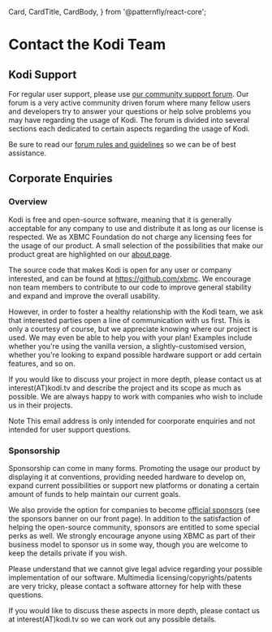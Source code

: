   Card, CardTitle, CardBody,
 } from '@patternfly/react-core';


# Contact the Kodi Team

## Kodi Support

For regular user support, please use [our community support forum](https://forum.kodi.tv/). Our forum is a very active community driven forum where many fellow users and developers try to answer your questions or help solve problems you may have regarding the usage of Kodi. The forum is divided into several sections each dedicated to certain aspects regarding the usage of Kodi.

Be sure to read our [forum rules and guidelines](https://kodi.wiki/view/Forum_rules) so we can be of best assistance.

## Corporate Enquiries

### Overview

Kodi is free and open-source software, meaning that it is generally acceptable for any company to use and distribute it as long as our license is respected. We as XBMC Foundation do not charge any licensing fees for the usage of our product. A small selection of the possibilities that make our product great are highlighted on our [about page](/about).

The source code that makes Kodi is open for any user or company interested, and can be found at <https://github.com/xbmc>. We encourage non team members to contribute to our code to improve general stability and expand and improve the overall usability.

However, in order to foster a healthy relationship with the Kodi team, we ask that interested parties open a line of communication with us first. This is only a courtesy of course, but we appreciate knowing where our project is used. We may even be able to help you with your plan! Examples include whether you're using the vanilla version, a slightly-customised version, whether you're looking to expand possible hardware support or add certain features, and so on.

If you would like to discuss your project in more depth, please contact us at interest(AT)kodi.tv and describe the project and its scope as much as possible. We are always happy to work with companies who wish to include us in their projects.

<Card>
  <CardTitle>Note</CardTitle>
  <CardBody>This email address is only intended for coorporate enquiries and not intended for user support questions.</CardBody>
</Card>

### Sponsorship

Sponsorship can come in many forms. Promoting the usage our product by displaying it at conventions, providing needed hardware to develop on, expand current possibilities or support new platforms or donating a certain amount of funds to help maintain our current goals.

We also provide the option for companies to become [official sponsors](/about/sponsors) (see the sponsors banner on our front page). In addition to the satisfaction of helping the open-source community, sponsors are entitled to some special perks as well. We strongly encourage anyone using XBMC as part of their business model to sponsor us in some way, though you are welcome to keep the details private if you wish.

Please understand that we cannot give legal advice regarding your possible implementation of our software. Multimedia licensing/copyrights/patents are very tricky, please contact a software attorney for help with these questions.

If you would like to discuss these aspects in more depth, please contact us at interest(AT)kodi.tv so we can work out any possible details.